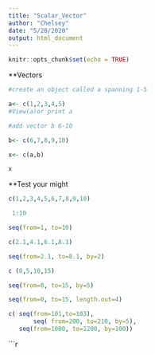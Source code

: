 ---
title: "Scalar_Vector"
author: "Chelsey"
date: "5/28/2020"
output: html_document
---

```{r setup, include=FALSE}
knitr::opts_chunk$set(echo = TRUE)
```

**Vectors
```{r numeric vectors}
#create an object called a spanning 1-5

a<- c(1,2,3,4,5)
#View(a)or print a

#add vector b 6-10

b<- c(6,7,8,9,10)

x<- c(a,b)

x

```
**Test your might
```{r test your might 1a}
c(1,2,3,4,5,6,7,8,9,10)
```
```{r test your might 1b}
 1:10
```
```{r test your might 1c}
seq(from=1, to=10)
```
```{r test your might 2a}
 
c(2.1,4.1,6.1,8.1)
```

```{r test your might 2b}
seq(from=2.1, to=8.1, by=2)
```
```{r test your might 3a}
c (0,5,10,15)
```
```{r test your might 3b}
seq(from=0, to=15, by=5)
```
```{r test your might 3c}
seq(from=0, to=15, length.out=4)
```
```{r test your might 4}
c( seq(from=101,to=103), 
       seq( from=200, to=210, by=5),
   seq(from=1000, to=1200, by=100))
```
```{r test your might 5}
